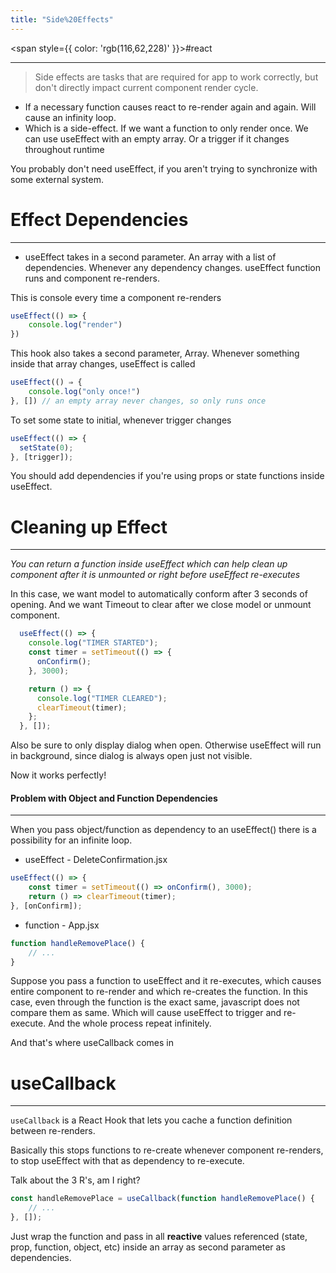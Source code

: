 ```yaml
---
title: "Side%20Effects"
---
```



<span style={{ color: 'rgb(116,62,228)' }}>#react</span>

---
> Side effects are tasks that are required for app to work correctly, but don't directly impact current component render cycle.

- If a necessary function causes react to re-render again and again. Will cause an infinity loop.
- Which is a side-effect. If we want a function to only render once. We can use useEffect with an empty array. Or a trigger if it changes throughout runtime

You probably don't need useEffect, if you aren't trying to synchronize with some external system.

# Effect Dependencies
---
- useEffect takes in a second parameter. An array with a list of dependencies. Whenever any dependency changes. useEffect function runs and component re-renders.

This is console every time a component re-renders
```jsx
useEffect(() => {
	console.log("render")
})
```

This hook also takes a second parameter, Array. Whenever something inside that array changes, useEffect is called
```jsx
useEffect(() ⇒ {
	console.log("only once!")
}, []) // an empty array never changes, so only runs once
```

To set some state to initial, whenever trigger changes
```jsx
useEffect(() => {
  setState(0);
}, [trigger]);
```

You should add dependencies if you're using props or state functions inside useEffect.

# Cleaning up Effect
---
*You can return a function inside useEffect which can help clean up component after it is unmounted or right before useEffect re-executes*

In this case, we want model to automatically conform after 3 seconds of opening. And we want Timeout to clear after we close model or unmount component.

```jsx
  useEffect(() => {
    console.log("TIMER STARTED");
    const timer = setTimeout(() => {
      onConfirm();
    }, 3000);

    return () => {
      console.log("TIMER CLEARED");
      clearTimeout(timer);
    };
  }, []);
```

Also be sure to only display dialog when open. Otherwise useEffect will run in background, since dialog is always open just not visible.

Now it works perfectly!

#### Problem with Object and Function Dependencies
---
When you pass object/function as dependency to an useEffect() there is a possibility for an infinite loop.

- useEffect - DeleteConfirmation.jsx
```jsx
useEffect(() => {
	const timer = setTimeout(() => onConfirm(), 3000);
	return () => clearTimeout(timer);
}, [onConfirm]);
```

- function - App.jsx
```jsx
function handleRemovePlace() {
	// ...
}
```

Suppose you pass a function to useEffect and it re-executes, which causes entire component to re-render and which re-creates the function. In this case, even through the function is the exact same, javascript does not compare them as same. Which will cause useEffect to trigger and re-execute. And the whole process repeat infinitely.

And that's where useCallback comes in

# useCallback
---
`useCallback` is a React Hook that lets you cache a function definition between re-renders.

Basically this stops functions to re-create whenever component re-renders, to stop useEffect with that as dependency to re-execute.

Talk about the 3 R's, am I right?

```jsx
const handleRemovePlace = useCallback(function handleRemovePlace() {
	// ...
}, []);
```

Just wrap the function and pass in all **reactive** values referenced (state, prop, function, object, etc) inside an array as second parameter as dependencies.


